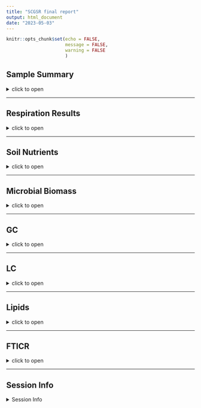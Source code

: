 ```yaml
---
title: "SCGSR final report"
output: html_document
date: "2023-05-03"
---
```


```r
knitr::opts_chunk$set(echo = FALSE,
                      message = FALSE,
                      warning = FALSE
                      )
```

## Sample Summary

<details>
  <summary>click to open</summary>
Soils from northwest Alaska were homogenized and pre-incubated at -2 and -6 degrees Celsius for three months after which they were incubated at 2,4,6,8,10 degrees Celsius for one week. After the week long incubation soils were extracted using 0.5M K2SO4, and chloroform extracted to measure microbial biomass and nutrient concentrations. Sub-samples were also sent to PNNL for more comprehensive analysis of organic matter using FTICR, NMR, GC-MS and LC-MS techniques. Lipidomics were also performed to ascertain if there were any significant shifts lipids.

```r
tar_read(sample_key) %>% knitr::kable()
```

</details>

---

## Respiration Results

<details>
  <summary>click to open</summary>
Respiration measurements were taken daily during the incubation using a Li-850 bench top respiration unit. Below are the respiration rates for each sample, as well as the calculates total C respired.  

```r
tar_read(gg_respiration)$gg_N_Legend
tar_read(Stats_Table)$"Respiration statistics: anova(lme(Res ~ JD2 + Inc_temp + pre_inc,random = ~1|Sample_ID))"
tar_read(Stats_Table)$LastRES_aov
```

</details>


---

## Soil Nutrients
<details>
  <summary>click to open</summary>
Soil K2SO4 extracts were utilized to measure ammonium, Nitrate, Total free primary amines, phosphate, Total reducing sugars. Below are the concentration data. An asterisks indicates a significant (p<= 0.05) difference in pre-incubation temperature. 

```r
tar_read(gg_nutrients)$`Total reducing sugars`
tar_read(gg_nutrients)$`Nutrient combined`
tar_read(Stats_Table)$all_aov3
```

</details>

---

## Microbial Biomass

<details>
  <summary>click to open</summary>
Soil K2SO4 extracts were utilized to measure ammonium, Nitrate, Total free primary amines, phosphate, Total reducing sugars. Below is the concentration data.An asterisks indicates a significant (p<= 0.05) difference in pre-incubation temperature.

```r
tar_read(gg_MicrobialBiomass)$"Total Biomass"
tar_read(Stats_Table)$all_aov4
```

</details>

---

## GC

<details>
  <summary>click to open</summary>


```r
tar_read(gg_GC)$GC
tar_read(gg_GC)$StatsGC
```

</details>

---

## LC

<details>
  <summary>click to open</summary>
 

```r
tar_read(gg_LC)$LC_pos
tar_read(gg_LC)$LC_neg
tar_read(gg_LC)$StatsLC
```

</details>


---

## Lipids

<details>
  <summary>click to open</summary>
 

```r

tar_read(gg_Lipid)$Lipid_pos2
tar_read(gg_Lipid)$Lipid_neg2
tar_read(gg_Lipid)$permanova_Lipid_all

```

</details>

---

## FTICR

<details>
  <summary>click to open</summary>

### FTICR  Van krevalin diagrams:

<details>
  <summary>click to open</summary>
  
```r
ggExtra::ggMarginal(gg_FTICR$gg_vk_polar_nonpolar, groupColour = TRUE, groupFill = TRUE, alpha = 0.1)

```

```r
tar_read(gg_FTICR)$gg_vk_domains
tar_read(gg_FTICR)$gg_vk_all
tar_read(gg_FTICR)$gg_vk_all_pre
```
</details>

### FTICR  Common vs unique peaks by treatment:

<details>
  <summary>click to open</summary>

```r
tar_read(gg_FTICR)$gg_unique_pre
tar_read(gg_FTICR)$gg_common_unique
tar_read(gg_FTICR)$fticr_unique_summary
  tar_read(gg_FTICR)$gg_common_unique_inc
  tar_read(gg_FTICR)$fticr_unique_summary_inc
  tar_read(gg_FTICR)$gg_common_unique_inc_pre
  tar_read(gg_FTICR)$fticr_unique_summary_inc_pre
  
```
</details>

### FTICR  Permanova results and PCAs:

<details>
  <summary>click to open</summary>

```r
tar_read(gg_FTICR)$relabund
tar_read(gg_FTICR)$permanova_fticr_all

```
#### PCA results:
```r
tar_read(gg_FTICR)$gg_pca_polar_nonpolar

  tar_read(gg_FTICR)$gg_pca_by_pre_polar
  tar_read(gg_FTICR)$gg_pca_by_pre_nonpolar
  
  tar_read(gg_FTICR)$gg_pca_by_inc_polar
  tar_read(gg_FTICR)$gg_pca_by_inc_nonpolar
```
</details>




</details>

---

## Session Info 

<details>
  <summary> Session Info </summary>

Date run: `r Sys.Date()`

```r
sessionInfo()
```

</details>